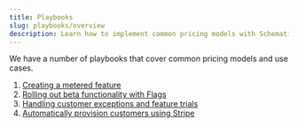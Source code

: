 ```yaml
---
title: Playbooks
slug: playbooks/overview
description: Learn how to implement common pricing models with Schematic.
---
```


We have a number of playbooks that cover common pricing models and use cases.

1. [Creating a metered feature](/playbooks/metering)
2. [Rolling out beta functionality with Flags](/playbooks/rollout)
3. [Handling customer exceptions and feature trials](/playbooks/exceptions)
4. [Automatically provision customers using Stripe](/playbooks/provisioning)
